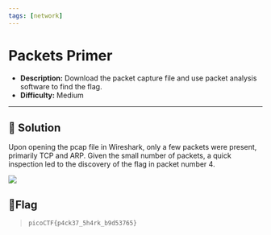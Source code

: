 ---
tags: [network]
---
# Packets Primer

- **Description:** Download the packet capture file and use packet analysis software to find the flag.
- **Difficulty:** Medium

---

## 🔎 Solution
Upon opening the pcap file in Wireshark, only a few packets were present, primarily TCP and ARP. 
Given the small number of packets, a quick inspection led to the discovery of the flag in packet number 4.
<div style={{ width: '100%', margin: '0 auto' }}>
  <img src={require("./flag.png").default} style={{ width: '100%', height: 'auto' }} />
</div>

## 🚩Flag
> `picoCTF{p4ck37_5h4rk_b9d53765}`
